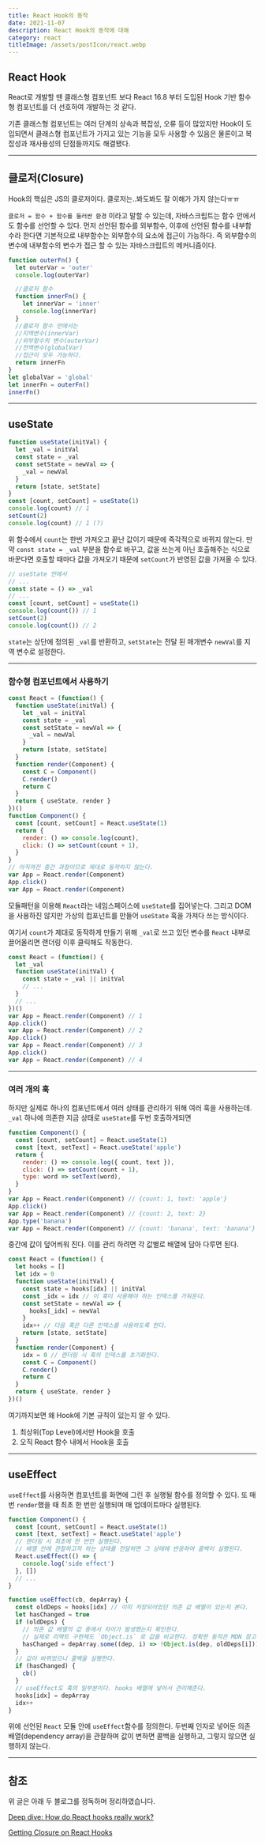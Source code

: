 ```yaml
---
title: React Hook의 동작
date: 2021-11-07
description: React Hook의 동작에 대해
category: react
titleImage: /assets/postIcon/react.webp
---
```


## React Hook

React로 개발할 땐 클래스형 컴포넌트 보다 React 16.8 부터 도입된 Hook 기반 함수형 컴포넌트를 더 선호하여 개발하는 것 같다.

기존 클래스형 컴포넌트는 여러 단계의 상속과 복잡성, 오류 등이 많았지만 Hook이 도입되면서 클래스형 컴포넌트가 가지고 있는 기능을 모두 사용할 수 있음은 물론이고 복잡성과 재사용성의 단점들까지도 해결됐다.

---

## 클로저(Closure)

Hook의 핵심은 JS의 클로저이다.
클로저는..봐도봐도 잘 이해가 가지 않는다ㅠㅠ

`클로저 = 함수 + 함수를 둘러싼 환경`
이라고 말할 수 있는데, 자바스크립트는 함수 안에서도 함수를 선언할 수 있다.
먼저 선언된 함수를 외부함수, 이후에 선언된 함수를 내부함수라 한다면 기본적으로 내부함수는 외부함수의 요소에 접근이 가능하다.
즉 외부함수의 변수에 내부함수의 변수가 접근 할 수 있는 자바스크립트의 메커니즘이다.

```javascript
function outerFn() {
  let outerVar = 'outer'
  console.log(outerVar)

  //클로저 함수
  function innerFn() {
    let innerVar = 'inner'
    console.log(innerVar)
  }
  //클로저 함수 안에서는
  //지역변수(innerVar)
  //외부함수의 변수(outerVar)
  //전역변수(globalVar)
  //접근이 모두 가능하다.
  return innerFn
}
let globalVar = 'global'
let innerFn = outerFn()
innerFn()
```

---

## useState

```javascript
function useState(initVal) {
  let _val = initVal
  const state = _val
  const setState = newVal => {
    _val = newVal
  }
  return [state, setState]
}
const [count, setCount] = useState(1)
console.log(count) // 1
setCount(2)
console.log(count) // 1 (?)
```

위 함수에서 `count`는 한번 가져오고 끝난 값이기 때문에 즉각적으로 바뀌지 않는다.
만약 `const state = _val` 부분을 함수로 바꾸고, 값을 쓰는게 아닌 호출해주는 식으로 바꾼다면 호출할 때마다 값을 가져오기 때문에 `setCount`가 반영된 값을 가져올 수 있다.

```javascript
// useState 안에서
// ...
const state = () => _val
// ...
const [count, setCount] = useState(1)
console.log(count()) // 1
setCount(2)
console.log(count()) // 2
```

`state`는 상단에 정의된 `_val`를 반환하고, `setState`는 전달 된 매개변수 `newVal`를 지역 변수로 설정한다.

---

### 함수형 컴포넌트에서 사용하기

```javascript
const React = (function() {
  function useState(initVal) {
    let _val = initVal
    const state = _val
    const setState = newVal => {
      _val = newVal
    }
    return [state, setState]
  }
  function render(Component) {
    const C = Component()
    C.render()
    return C
  }
  return { useState, render }
})()
function Component() {
  const [count, setCount] = React.useState(1)
  return {
    render: () => console.log(count),
    click: () => setCount(count + 1),
  }
}
// 아직까진 중간 과정이므로 제대로 동작하지 않는다.
var App = React.render(Component)
App.click()
var App = React.render(Component)
```

모듈패턴을 이용해 `React`라는 네임스페이스에 `useState`를 집어넣는다.
그리고 DOM을 사용하진 않지만 가상의 컴포넌트를 만들어 `useState` 훅을 가져다 쓰는 방식이다.

여기서 `count`가 제대로 동작하게 만들기 위해 `_val`로 쓰고 있던 변수를 `React` 내부로 끌어올리면 랜더링 이후 클릭해도 작동한다.

```javascript
const React = (function() {
  let _val
  function useState(initVal) {
    const state = _val || initVal
    // ...
  }
  // ...
})()
var App = React.render(Component) // 1
App.click()
var App = React.render(Component) // 2
App.click()
var App = React.render(Component) // 3
App.click()
var App = React.render(Component) // 4
```

---

### 여러 개의 훅

하지만 실제로 하나의 컴포넌트에서 여러 상태를 관리하기 위해 여러 훅을 사용하는데. `_val` 하나에 의존한 지금 상태로 `useState`를 두번 호출하게되면

```javascript
function Component() {
  const [count, setCount] = React.useState(1)
  const [text, setText] = React.useState('apple')
  return {
    render: () => console.log({ count, text }),
    click: () => setCount(count + 1),
    type: word => setText(word),
  }
}
var App = React.render(Component) // {count: 1, text: 'apple'}
App.click()
var App = React.render(Component) // {count: 2, text: 2}
App.type('banana')
var App = React.render(Component) // {count: 'banana', text: 'banana'}
```

중간에 값이 덮어씌워 진다. 이를 관리 하려면 각 값별로 배열에 담아 다루면 된다.

```javascript
const React = (function() {
  let hooks = []
  let idx = 0
  function useState(initVal) {
    const state = hooks[idx] || initVal
    const _idx = idx // 이 훅이 사용해야 하는 인덱스를 가둬둔다.
    const setState = newVal => {
      hooks[_idx] = newVal
    }
    idx++ // 다음 훅은 다른 인덱스를 사용하도록 한다.
    return [state, setState]
  }
  function render(Component) {
    idx = 0 // 랜더링 시 훅의 인덱스를 초기화한다.
    const C = Component()
    C.render()
    return C
  }
  return { useState, render }
})()
```

여기까지보면 왜 Hook에 기본 규칙이 있는지 알 수 있다.

1.  최상위(Top Level)에서만 Hook을 호출
2.  오직 React 함수 내에서 Hook을 호출

---

## useEffect

`useEffect`를 사용하면 컴포넌트를 화면에 그린 후 실행될 함수를 정의할 수 있다.
또 매번 `render`했을 때 최초 한 번만 실행되며 매 업데이트마다 실행된다.

```javascript
function Component() {
  const [count, setCount] = React.useState(1)
  const [text, setText] = React.useState('apple')
  // 랜더링 시 최초에 한 번만 실행된다.
  // 배열 안에 관찰하고자 하는 상태를 전달하면 그 상태에 반응하여 콜백이 실행된다.
  React.useEffect(() => {
    console.log('side effect')
  }, [])
  // ...
}
```

```javascript
function useEffect(cb, depArray) {
  const oldDeps = hooks[idx] // 이미 저장되어있던 의존 값 배열이 있는지 본다.
  let hasChanged = true
  if (oldDeps) {
    // 의존 값 배열의 값 중에서 차이가 발생했는지 확인한다.
    // 실제로 리액트 구현체도 `Object.is` 로 값을 비교한다. 정확한 동작은 MDN 참고.
    hasChanged = depArray.some((dep, i) => !Object.is(dep, oldDeps[i]))
  }
  // 값이 바뀌었으니 콜백을 실행한다.
  if (hasChanged) {
    cb()
  }
  // useEffect도 훅의 일부분이다. hooks 배열에 넣어서 관리해준다.
  hooks[idx] = depArray
  idx++
}
```

위에 선언된 `React` 모듈 안에 `useEffect`함수를 정의한다.
두번째 인자로 넣어둔 의존배열(dependency array)을 관찰하며 값이 변하면 콜백을 실행하고, 그렇지 않으면 실행하지 않는다.

---

## 참조

위 글은 아래 두 블로그를 정독하며 정리하였습니다.

[Deep dive: How do React hooks really work?](https://www.netlify.com/blog/2019/03/11/deep-dive-how-do-react-hooks-really-work/)

[Getting Closure on React Hooks](https://rinae.dev/posts/getting-closure-on-react-hooks-summary)
